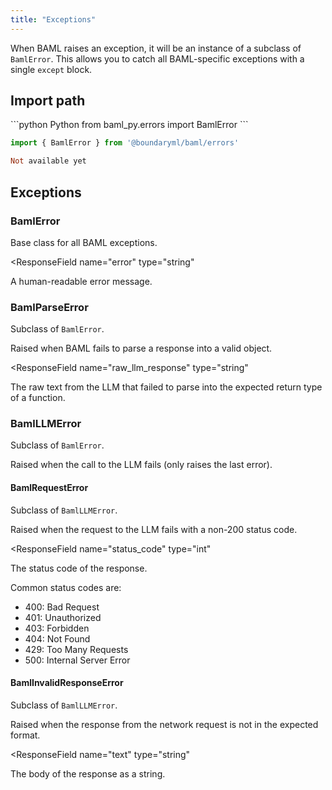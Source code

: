 ```yaml
---
title: "Exceptions"
---
```


When BAML raises an exception, it will be an instance of a subclass of `BamlError`. This allows you to catch all BAML-specific exceptions with a single `except` block.

## Import path
<CodeGroup>
```python Python
from baml_py.errors import BamlError
```

```typescript TypeScript
import { BamlError } from '@boundaryml/baml/errors'
```

```ruby Ruby
Not available yet
```  
</CodeGroup>


## Exceptions

### BamlError

Base class for all BAML exceptions.  

<ResponseField
  name="error"
  type="string"
>
  A human-readable error message.
</ResponseField>

### BamlParseError

Subclass of `BamlError`.

Raised when BAML fails to parse a response into a valid object.

<ResponseField
  name="raw_llm_response"
  type="string"
>
  The raw text from the LLM that failed to parse into the expected return type of a function.
</ResponseField>

### BamlLLMError

Subclass of `BamlError`.

Raised when the call to the LLM fails (only raises the last error).

#### BamlRequestError

Subclass of `BamlLLMError`.

Raised when the request to the LLM fails with a non-200 status code.

<ResponseField
  name="status_code"
  type="int"
>
  The status code of the response.

Common status codes are:

- 400: Bad Request
- 401: Unauthorized
- 403: Forbidden
- 404: Not Found
- 429: Too Many Requests
- 500: Internal Server Error
</ResponseField>


#### BamlInvalidResponseError

Subclass of `BamlLLMError`.

Raised when the response from the network request is not in the expected format.

<ResponseField
  name="text"
  type="string"
>
  The body of the response as a string.
</ResponseField>
